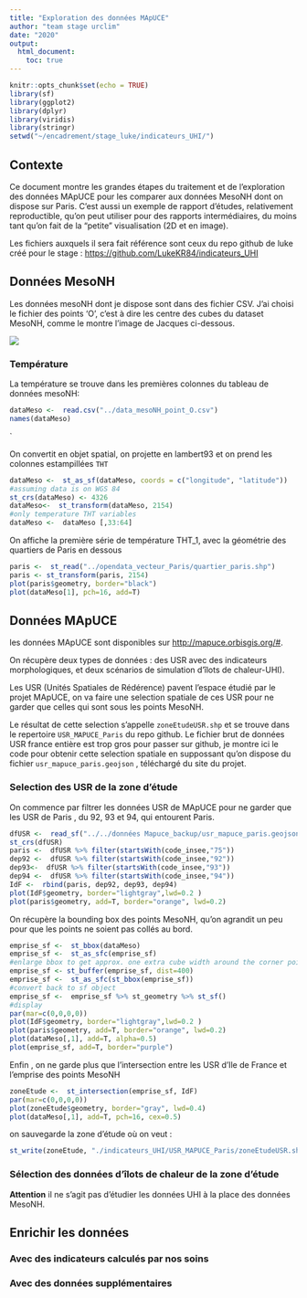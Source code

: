 ```yaml
---
title: "Exploration des données MApUCE"
author: "team stage urclim"
date: "2020"
output: 
  html_document:
    toc: true
---
```


```r
knitr::opts_chunk$set(echo = TRUE)
library(sf)
library(ggplot2)
library(dplyr)
library(viridis)
library(stringr)
setwd("~/encadrement/stage_luke/indicateurs_UHI/")
```




## Contexte

Ce document montre les grandes étapes du traitement et de l'exploration des données MApUCE pour les comparer aux données MesoNH dont on dispose sur  Paris. 
C'est aussi un exemple de rapport d'études, relativement reproductible, qu'on peut utiliser pour des rapports intermédiaires, du moins tant qu'on fait de la "petite" visualisation (2D et en image).

Les fichiers auxquels il sera fait référence sont ceux du repo github de luke créé pour le stage : [https://github.com/LukeKR84/indicateurs_UHI](https://github.com/LukeKR84/indicateurs_UHI)



## Données MesoNH

Les données mesoNH dont je dispose sont dans des fichier CSV. J'ai choisi le fichier des points 'O', c'est à dire les centre des cubes du dataset MesoNH, comme le montre l'image de Jacques ci-dessous.

![](cube_mesoNH.png)

### Température


La température se trouve dans les premières colonnes du tableau de données mesoNH:

```r
dataMeso <-  read.csv("../data_mesoNH_point_O.csv")
names(dataMeso)
```
`

On convertit en objet spatial, on projette en lambert93  et on prend les colonnes estampillées `THT`

```r
dataMeso <-  st_as_sf(dataMeso, coords = c("longitude", "latitude"))
#assuming data is on WGS 84
st_crs(dataMeso) <- 4326
dataMeso<-  st_transform(dataMeso, 2154)
#only temperature THT variables
dataMeso <-  dataMeso [,33:64]
```

On affiche la première série de température THT_1, avec la géométrie des quartiers de Paris en dessous
```r
paris <-  st_read("../opendata_vecteur_Paris/quartier_paris.shp")
paris <- st_transform(paris, 2154)
plot(paris$geometry, border="black")
plot(dataMeso[1], pch=16, add=T)
```


## Données MApUCE

les données MApUCE sont disponibles sur [http://mapuce.orbisgis.org/#](http://mapuce.orbisgis.org/#). 

On récupère deux types de données : des USR avec des indicateurs morphologiques, et deux scénarios de simulation d'îlots de chaleur-UHI).

Les USR (Unités Spatiales de Rédérence) pavent l'espace étudié par le projet MApUCE, on va faire une selection spatiale de ces USR pour ne garder que celles qui sont sous les points MesoNH.
 
 
 Le résultat de cette selection s'appelle `zoneEtudeUSR.shp` et se trouve dans le repertoire `USR_MAPUCE_Paris` du repo github.
Le fichier brut de données USR france entière  est trop gros pour passer sur github, je montre ici le code pour obtenir cette selection spatiale en suppossant qu'on dispose du fichier `usr_mapuce_paris.geojson` , téléchargé du site du projet.


### Selection des USR de la zone d'étude 

On commence par filtrer les données USR de MApUCE pour ne garder que les USR de Paris , du 92, 93 et 94, qui entourent Paris.


```r
dfUSR <-  read_sf("../../données Mapuce_backup/usr_mapuce_paris.geojson")
st_crs(dfUSR)
paris <-  dfUSR %>% filter(startsWith(code_insee,"75"))
dep92 <-  dfUSR %>% filter(startsWith(code_insee,"92"))
dep93<-  dfUSR %>% filter(startsWith(code_insee,"93"))
dep94 <-  dfUSR %>% filter(startsWith(code_insee,"94"))
IdF <-  rbind(paris, dep92, dep93, dep94)
plot(IdF$geometry, border="lightgray",lwd=0.2 )                 
plot(paris$geometry, add=T, border="orange", lwd=0.2)
```


On récupère la bounding box  des points MesoNH, qu'on agrandit un peu pour que les points ne soient pas collés au bord.  

```r
emprise_sf <-  st_bbox(dataMeso)
emprise_sf <-  st_as_sfc(emprise_sf)
#enlarge bbox to get approx. one extra cube width around the corner points
emprise_sf <- st_buffer(emprise_sf, dist=400) 
emprise_sf <-  st_as_sfc(st_bbox(emprise_sf)) 
#convert back to sf object
emprise_sf <-  emprise_sf %>% st_geometry %>% st_sf()
#display
par(mar=c(0,0,0,0))
plot(IdF$geometry, border="lightgray",lwd=0.2 )                 
plot(paris$geometry, add=T, border="orange", lwd=0.2)
plot(dataMeso[,1], add=T, alpha=0.5)
plot(emprise_sf, add=T, border="purple")
```


Enfin , on ne garde plus que l'intersection entre les USR d'Ile de France et l'emprise des points MesoNH

```r
zoneEtude <-  st_intersection(emprise_sf, IdF)
par(mar=c(0,0,0,0))
plot(zoneEtude$geometry, border="gray", lwd=0.4)
plot(dataMeso[,1], add=T, pch=16, cex=0.5)
```


on sauvegarde la zone d'étude où on veut : 

```r
st_write(zoneEtude, "./indicateurs_UHI/USR_MAPUCE_Paris/zoneEtudeUSR.shp")
```


### Sélection des données d'îlots de chaleur de la zone d'étude 

**Attention** il ne s'agit pas d'étudier les données UHI à la place des données MesoNH.







## Enrichir les données 

### Avec des indicateurs calculés par nos soins

### Avec des données supplémentaires 
